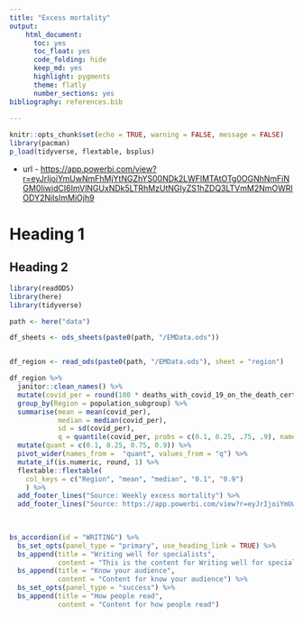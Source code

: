 ```yaml
---
title: "Excess mortality"
output: 
    html_document: 
      toc: yes
      toc_float: yes
      code_folding: hide
      keep_md: yes
      highlight: pygments
      theme: flatly
      number_sections: yes
bibliography: references.bib
  
---
```


```r
knitr::opts_chunk$set(echo = TRUE, warning = FALSE, message = FALSE)
library(pacman)
p_load(tidyverse, flextable, bsplus)
```

-   url - <https://app.powerbi.com/view?r=eyJrIjoiYmUwNmFhMjYtNGZhYS00NDk2LWFlMTAtOTg0OGNhNmFiNGM0IiwidCI6ImVlNGUxNDk5LTRhMzUtNGIyZS1hZDQ3LTVmM2NmOWRlODY2NiIsImMiOjh9>


# Heading 1 {.tabset}


## Heading 2 

```r
library(readODS)
library(here)
library(tidyverse)

path <- here("data")

df_sheets <- ods_sheets(paste0(path, "/EMData.ods"))


df_region <- read_ods(paste0(path, "/EMData.ods"), sheet = "region")
```

```r
df_region %>%
  janitor::clean_names() %>%
  mutate(covid_per = round(100 * deaths_with_covid_19_on_the_death_certificate / registered_deaths, 2)) %>%
  group_by(Region = population_subgroup) %>%
  summarise(mean = mean(covid_per), 
            median = median(covid_per), 
            sd = sd(covid_per), 
            q = quantile(covid_per, probs = c(0.1, 0.25, .75, .9), names = TRUE)) %>% 
  mutate(quant = c(0.1, 0.25, 0.75, 0.9)) %>%
  pivot_wider(names_from =  "quant", values_from = "q") %>%
  mutate_if(is.numeric, round, 1) %>%
  flextable::flextable(
    col_keys = c("Region", "mean", "median", "0.1", "0.9")
    ) %>%
  add_footer_lines("Source: Weekly excess mortality") %>%
  add_footer_lines("Source: https://app.powerbi.com/view?r=eyJrIjoiYmUwNmFhMjYtNGZhYS00NDk2LWFlMTAtOTg0OGNhNmFiNGM0IiwidCI6ImVlNGUxNDk5LTRhMzUtNGIyZS1hZDQ3LTVmM2NmOWRlODY2NiIsImMiOjh9")
  
 

```

  
```r

bs_accordion(id = "WRITING") %>%
  bs_set_opts(panel_type = "primary", use_heading_link = TRUE) %>%
  bs_append(title = "Writing well for specialists", 
            content = "This is the content for Writing well for specialists") %>%
  bs_append(title = "Know your audience", 
            content = "Content for know your audience") %>%
  bs_set_opts(panel_type = "success") %>%
  bs_append(title = "How people read", 
            content = "Content for how people read")
```


